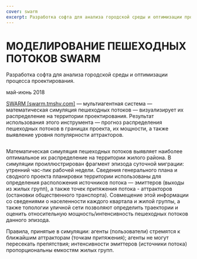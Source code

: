 ```yaml
---
cover: swarm
excerpt: Разработка софта для анализа городской среды и оптимизации процесса проектирования
---
```


# МОДЕЛИРОВАНИЕ ПЕШЕХОДНЫХ ПОТОКОВ SWARM

Разработка софта для анализа городской среды и оптимизации процесса проектирования.

май-июнь 2018

<a href="https://swarm.tmshv.com/" target="_blank">SWARM [swarm.tmshv.com]</a> — мультиагентная система — математическая симуляция пешеходных потоков — визуализирует их распределение на территории проектирования.
Результат использования этого инструмента — прогноз распределения пешеходных потоков в границах  проекта, их мощности, а также выявление уровня популярности аттракторов.

<Image src="/images/swarm-02.jpg" alt="" />

Математическая симуляция пешеходных потоков выявляет наиболее оптимальное их распределение на территории жилого района. В симуляции проиллюстрирован фрагмент эпизода суточной миграции: утренний час-пик рабочей недели. Сведения генерального плана и сводного проекта планировки территории использованы для определения расположения источников потока — эмиттеров (выходы из жилых групп), а также точек притяжения потока - аттракторов (остановки общественного транспорта). Совмещение этой информации со сведениями о населенности каждого квартала и жилой группы, а также топологии уличной сети позволяют определить траектории и оценить относительную мощность/интенсивность пешеходных потоков данного эпизода.

Правила, принятые в симуляции: агенты (пользователи) стремятся к ближайшим аттракторам (точкам притяжения); агенты не могут пересекать препятствия; интенсивности эмиттеров (источники потока) пропорциональны емкостям жилых групп.


